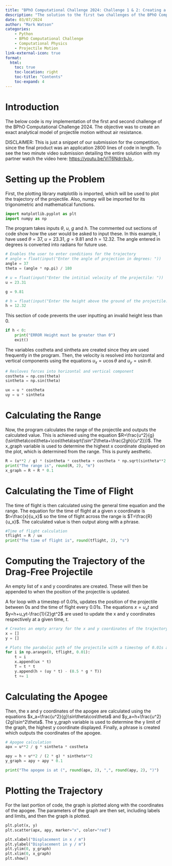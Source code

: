 ```yaml
---
title: "BPhO Computational Challenge 2024: Challenge 1 & 2: Creating a Simple Analytical Drag-Free Projectile Model"
description: "The solution to the first two challenges of the BPhO Computational Challenge, an analytical projectile model which creates a trajectory and outputs time of flight, range and the apogee."
date: 03/07/2024
author: "Mark Watson"
categories: 
    - Python 
    - BPhO Computational Challenge
    - Computational Physics
    - Projectile Motion
link-external-icon: true
format:
  html:
    toc: true
    toc-location: right
    toc-title: "Contents"
    toc-expand: 4
---
```

# Introduction

The below code is my implementation of the first and second challenge of the BPhO Computational Challenge 2024. The objective was to create an exact analytical model of projectile motion without air resistance. 

DISCLAIMER: This is just a snippet of our submission for the competition, since the final product was an application 2800 lines of code in length. To see the two minute video submission detailing the entire solution with my partner watch the video here: <a href = "https://youtu.be/ViT6NdrrbJo" target="_blank"> https://youtu.be/ViT6NdrrbJo </a>. 

# Setting up the Problem

First, the plotting library matplotlib is imported, which will be used to plot the trajectory of the projectile. Also, numpy will be imported for its trigonometric and mathematical functions.
```python
import matplotlib.pyplot as plt
import numpy as np
```
The program takes inputs $\theta$, $u$, $g$ and $h$. The commented out sections of code show how the user would be asked to input these. In this example, I have used $\theta=37$, $u=23.31$, $g=9.81$ and $h = 12.32$. The angle entered in degrees is converted into radians for future use. 
```python
# Enables the user to enter conditions for the trajectory
# angle = float(input("Enter the angle of projection in degrees: "))
angle = 37
theta = (angle * np.pi) / 180

# u = float(input("Enter the intitial velocity of the projectile: "))
u = 23.31

g = 9.81

# h = float(input("Enter the height above the ground of the projectile: "))
h = 12.32
```
This section of code prevents the user inputting an invalid height less than 0.
```python
if h < 0:
    print("ERROR Height must be greater than 0")
    exit()
```
The variables costheta and sintheta are created since they are used frequently in the program. Then, the velocity is resolved into horizontal and vertical components using the equations $u_x=u\cos\theta$ and $u_y=u\sin\theta$.
```python
# Resloves forces into horizontal and vertical component
costheta = np.cos(theta)
sintheta = np.sin(theta)

ux = u * costheta
uy = u * sintheta
```
# Calculating the Range

Now, the program calculates the range of the projectile and outputs the calculated value. This is achieved using the equation $R=\frac{u^2}{g}(\sin\theta\cos\theta+\cos\theta\sqrt{\sin^2\theta+\frac{2gh}{u^2}})$. The x_graph variable is used to determine the highest x coordinate displayed on the plot, which is determined from the range. This is purely aesthetic.
```python
R = (u**2 / g) * (sintheta * costheta + costheta * np.sqrt(sintheta**2 + (2 * g * h)/ (u**2)))
print("The range is", round(R, 2), "m")
x_graph = R + R * 0.1
```
# Calculating the Time of Flight

The time of flight is then calculated using the general time equation and the range. The equation for the time of flight at a given x coordinate is $t=\frac{x}{u_x}$ so the time of flight across the range is $T=\frac{R}{u_x}$. The calculated value is then output along with a phrase. 
```python
#Time of flight calculation
tflight = R / ux
print("The time of flight is", round(tflight, 2), "s")  
```
# Computing the Trajectory of the Drag-Free Projectile
An empty list of x and y coordinates are created. These will then be appended to when the position of the projectile is updated.

A for loop with a timestep of 0.01s, updates the position of the projectile between 0s and the time of flight every 0.01s. The equations $x=u_xt$ and $y=h+u_yt-\frac{1}{2}gt^2$ are used to update the x and y coordinates respectively at a given time, $t$.
```python
# Creates an empty arrary for the x and y coordinates of the trajectory
x = []
y = []

# Plots the parabolic path of the projectile with a timestep of 0.01s and an interval of 10s
for i in np.arange(0, tflight, 0.01):
    t = i
    x.append(ux * t)
    T = t * t
    y.append(h + (uy * t) - (0.5 * g * T))
    t += 1
```

# Calculating the Apogee
Then, the x and y coordinates of the apogee are calculated using the equations $x_a=\frac{u^2}{g}\sin\theta\cos\theta$ and $y_a=h+\frac{u^2}{2g}\sin^2\theta$. The y_graph variable is used to determine the y limit of the graph, the highest y coordinate displayed. Finally, a phrase is created which outputs the coordinates of the apogee.
```python
# Apogee calculation
apx = u**2 / g * sintheta * costheta

apy = h + u**2 / (2 * g) * sintheta**2
y_graph = apy + apy * 0.1

print("The apogee is at (", round(apx, 2), ",", round(apy, 2), ")")
```

# Plotting the Trajectory 
For the last portion of code, the graph is plotted along with the coordinates of the apogee. The parameters of the graph are then set, including labels and limits, and then the graph is plotted.
```python
plt.plot(x, y)
plt.scatter(apx, apy, marker="x", color="red")

plt.xlabel("Displacement in x / m")
plt.ylabel("Displacement in y / m")
plt.ylim(0, y_graph)
plt.xlim(0, x_graph)
plt.show()
```